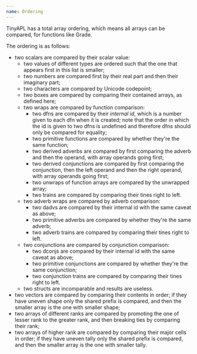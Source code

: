 ```yaml
---
name: Ordering
---
```


TinyAPL has a total array ordering, which means all arrays can be compared, for functions like Grade.

The ordering is as follows:

* two scalars are compared by their scalar value:
	* two values of different types are ordered such that the one that appears first in this list is smaller;
	* two numbers are compared first by their real part and then their imaginary part;
	* two characters are compared by Unicode codepoint;
	* two boxes are compared by comparing their contained arrays, as defined here;
	* two wraps are compared by function comparison:
		* two dfns are compared by their *internal id*, which is a number given to each dfn when it is created; note that the order in which the id is given to two dfns is undefined and therefore dfns should only be compared for equality;
		* two primitive functions are compared by whether they're the same function;
		* two derived adverbs are compared by first comparing the adverb and then the operand, with array operands going first;
		* two derived conjunctions are compared by first comparing the conjunction, then the left operand and then the right operand, with array operands going first;
		* two unwraps of function arrays are compared by the unwrapped array;
		* two trains are compared by comparing their tines right to left.
	* two adverb wraps are compared by adverb comparison:
		* two dadvs are compared by their internal id with the same caveat as above;
		* two primitive adverbs are compared by whether they're the same adverb;
		* two adverb trains are compared by comparing their tines right to left.
	* two conjunctions are compared by conjunction comparison:
		* two dconjs are compared by their internal id with the same caveat as above;
		* two primitive conjunctions are compared by whether they're the same conjunction;
		* two conjunction trains are compared by comparing their tines right to left.
	* two structs are incomparable and results are useless.
* two vectors are compared by comparing their contents in order; if they have uneven shape only the shared prefix is compared, and then the smaller array is the one with smaller shape;
* two arrays of different ranks are compared by promoting the one of lesser rank to the greater rank, and then breaking ties by comparing their rank;
* two arrays of higher rank are compared by comparing their major cells in order; if they have uneven tally only the shared prefix is compared, and then the smaller array is the one with smaller tally.